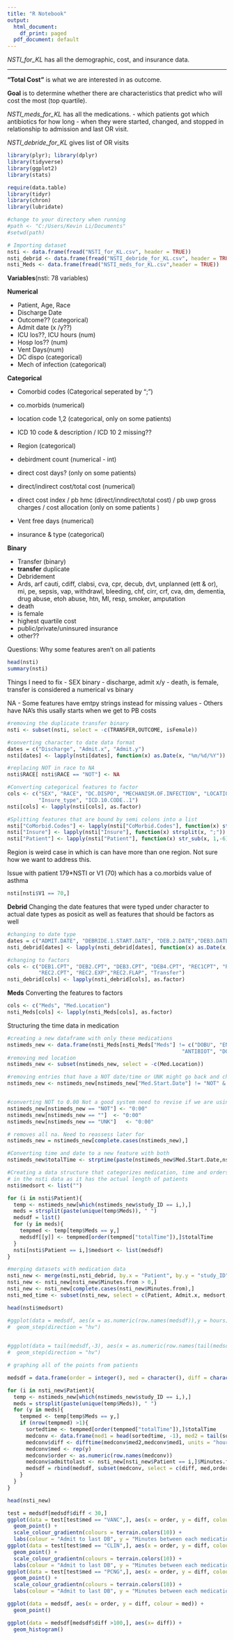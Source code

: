 ```yaml
---
title: "R Notebook"
output:
  html_document:
    df_print: paged
  pdf_document: default
---
```


*NSTI_for_KL* has all the demographic, cost, and insurance data. 

_________________________________________________________

**"Total Cost"** is what we are interested in as outcome.  

**Goal** is to determine whether there are characteristics that predict who will cost the most (top quartile). 

*NSTI_meds_for_KL* has all the medications. 
- which patients got which antibiotics for how long
- when they were started, changed, and stopped in relationship to admission and last OR visit.

*NSTI_debride_for_KL* gives list of OR visits 



```r
library(plyr); library(dplyr)
library(tidyverse)
library(ggplot2)
library(stats)

require(data.table)
library(tidyr)
library(chron)
library(lubridate)

#change to your directory when running
#path <- "C:/Users/Kevin Li/Documents"
#setwd(path)

# Importing dataset
nsti <- data.frame(fread("NSTI_for_KL.csv", header = TRUE))
nsti_debrid <- data.frame(fread("NSTI_debride_for_KL.csv", header = TRUE))
nsti_Meds <- data.frame(fread("NSTI_meds_for_KL.csv",header = TRUE))
```


**Variables**(nsti: 78 variables)

**Numerical**

- Patient, Age, Race
- Discharge Date
- Outcome?? (categorical)
- Admit date (x /y??)
- ICU los??, ICU hours (num)
- Hosp los?? (num)
- Vent Days(num) 
- DC dispo (categorical)
- Mech of infection (categorical)

**Categorical**

- Comorbid codes (Categorical seperated by ";")
- co.morbids (numerical)
- location code 1,2 (categorical, only on some patients)
- ICD 10 code & description / ICD 10 2 missing?? 
- Region (categorical)
- debirdment count (numerical - int)
- direct cost days? (only on some patients)
- direct/indirect cost/total cost (numerical)
- direct cost index / pb hmc (direct/inndirect/total cost) / pb uwp gross charges / cost allocation (only on some patients )

- Vent free days (numerical)

- insurance & type (categorical)


**Binary**

- Transfer (binary)
- **transfer** duplicate 
- Debridement
- Ards, arf cauti, cdiff, clabsi, cva, cpr, decub, dvt, unplanned (ett & or), mi, pe, sepsis, vap, withdrawl, bleeding, chf, cirr, crf, cva, dm, dementia, drug abuse, etoh abuse, htn, MI, resp, smoker, amputation
- death 
- is female
- highest quartile cost 
- public/private/uninsured insurance
- other??

Questions: Why some features aren't on all patients 


```r
head(nsti)
summary(nsti)
```

Things I need to fix 
- SEX binary 
- discharge, admit x/y 
- death, is female, transfer is considered a numerical vs binary 

NA 
- Some features have emtpy strings instead for missing values 
- Others have NA's this usally starts when we get to PB costs 

```r
#removing the duplicate transfer binary 
nsti <- subset(nsti, select = -c(TRANSFER,OUTCOME, isFemale))
```

```r
#converting character to date data format
dates = c("Discharge", "Admit.x", "Admit.y")
nsti[dates] <- lapply(nsti[dates], function(x) as.Date(x, "%m/%d/%Y"))

#replacing NOT in race to NA
nsti$RACE[ nsti$RACE == "NOT"] <- NA

#Converting categorical features to factor
cols <- c("SEX", "RACE", "DC.DISPO", "MECHANISM.OF.INFECTION", "LOCATION.CODE.1", "LOCATION.CODE.2", "ICD.10..1.DESCRIPTION", "REGION",
          "Insure_type", "ICD.10.CODE..1")
nsti[cols] <- lapply(nsti[cols], as.factor)

#Splitting features that are bound by semi colons into a list
nsti["CoMorbid.Codes"] <- lapply(nsti["CoMorbid.Codes"], function(x) strsplit(x, ";"))
nsti["Insure"] <- lapply(nsti["Insure"], function(x) strsplit(x, ";"))
nsti["Patient"] <- lapply(nsti["Patient"], function(x) str_sub(x, 1,-6))

```

Region is weird case in which is can have more than one region. Not sure how we want to address this.

Issue with patient 179*NSTI or V1 (70) which has a co.morbids value of asthma 


```r
nsti[nsti$V1 == 70,]
```

**Debrid**
Changing the date features that were typed under character to actual date types as posicit as well as features that should be factors as well 

```r
#changing to date type
dates = c("ADMIT.DATE", "DEBRIDE.1.START.DATE", "DEB.2.DATE","DEB3.DATE", "DEB4.DATE", "REC1.DATE", "REC2.DATE", "REC3.DATE", "REC4.DATE", "DC.Date")
nsti_debrid[dates] <- lapply(nsti_debrid[dates], function(x) as.Date(x, "%m/%d/%Y"))

#changing to factors 
cols <- c("DEB1.CPT", "DEB2.CPT", "DEB3.CPT", "DEB4.CPT", "REC1CPT", "REC1.TOTAL", "REC1.EXP", "REC1.FLAP",
          "REC2.CPT", "REC2.EXP","REC2.FLAP", "Transfer")
nsti_debrid[cols] <- lapply(nsti_debrid[cols], as.factor)
```

**Meds**
Converting the features to factors 

```r
cols <- c("Meds", "Med.Location")
nsti_Meds[cols] <- lapply(nsti_Meds[cols], as.factor)
```

Structuring the time data in medication
```r
#creating a new dataframe with only these medications 
nstimeds_new <- data.frame(nsti_Meds[nsti_Meds["Meds"] != c("DOBU", "ENOX", "EPINEP", "NOPRESS", "STERIOD", "VASO", "WARF", 
                                                        "ANTIBIOT", "DOP", "HEP", "IVIG", "NOREPI", "PCC", "SOFA"),])
#removing med location
nstimeds_new <- subset(nstimeds_new, select = -c(Med.Location))

#removing entries that have a NOT date/time or UNK might go back and change if there is an alternative route 
nstimeds_new <- nstimeds_new[nstimeds_new["Med.Start.Date"] != "NOT" & nstimeds_new["Med.Start.Date"] != "UNK" & nstimeds_new["Med.Start.Date"] != "",]


#converting NOT to 0.00 Not a good system need to revise if we are using med location 
nstimeds_new[nstimeds_new == "NOT"] <- "0:00"
nstimeds_new[nstimeds_new == ""]  <- "0:00"
nstimeds_new[nstimeds_new == "UNK"]   <- "0:00"

# removes all na. Need to reassess later for 
nstimeds_new = nstimeds_new[complete.cases(nstimeds_new),]
```

```r
#Converting time and date to a new feature with both 
nstimeds_new$totalTime <- strptime(paste(nstimeds_new$Med.Start.Date,nstimeds_new$Med.Start.Time, sep = " "),"%m/%d/%Y %H:%M")
```

```r
#Creating a data structure that categorizes medication, time and orders them within a list in a list 
# in the nsti data as it has the actual length of patients 
nsti$medsort <- list("")

for (i in nsti$Patient){
  temp <- nstimeds_new[which(nstimeds_new$study_ID == i,),]
  meds = strsplit(paste(unique(temp$Meds)), " ")
  medsdf = list()
  for (y in meds){
    tempmed <- temp[temp$Meds == y,]
    medsdf[[y]] <- tempmed[order(tempmed["totalTime"]),]$totalTime
  }
  nsti[nsti$Patient == i,]$medsort <- list(medsdf)
} 
```

```r
#merging datasets with medication data
nsti_new <- merge(nsti,nsti_debrid, by.x = "Patient", by.y = "study_ID")
nsti_new <- nsti_new[nsti_new$Minutes.from > 0,]
nsti_new <- nsti_new[complete.cases(nsti_new$Minutes.from),]
nsti_med_time <- subset(nsti_new, select = c(Patient, Admit.x, medsort,Minutes.from))
```

```r
head(nsti$medsort)
```



```r
#ggplot(data = medsdf, aes(x = as.numeric(row.names(medsdf)),y = hours)) + 
#  geom_step(direction = "hv")
  
```

```r
#ggplot(data = tail(medsdf,-3), aes(x = as.numeric(row.names(tail(medsdf,-3))),y = hours)) + 
#  geom_step(direction = "hv")
```


```r
# graphing all of the points from patients 

medsdf = data.frame(order = integer(), med = character(), diff = character())

for (i in nsti_new$Patient){
  temp <- nstimeds_new[which(nstimeds_new$study_ID == i,),]
  meds = strsplit(paste(unique(temp$Meds)), " ")
  for (y in meds){
    tempmed <- temp[temp$Meds == y,]
    if (nrow(tempmed) >1){
      sortedtime <- tempmed[order(tempmed["totalTime"]),]$totalTime
      medconv <- data.frame(med1 = head(sortedtime, -1), med2 = tail(sortedtime, -1))
      medconv$diff <- difftime(medconv$med2,medconv$med1, units = "hours")
      medconv$med <- rep(y)
      medconv$order <- as.numeric(row.names(medconv))
      medconv$admittolast <- nsti_new[nsti_new$Patient == i,]$Minutes.from
      medsdf = rbind(medsdf, subset(medconv, select = c(diff, med,order, admittolast)))
    }
  }
} 

```

```r
head(nsti_new)
```

```r
test = medsdf[medsdf$diff < 30,]
ggplot(data = test[test$med == "VANC",], aes(x = order, y = diff, colour = admittolast)) +
  geom_point() +
  scale_colour_gradientn(colours = terrain.colors(10)) +
  labs(colour = "Admit to last DB", y = "Minutes between each medication change (Hours)", x = "Order of medication change", title = "VANC")
ggplot(data = test[test$med == "CLIN",], aes(x = order, y = diff, colour = admittolast)) +
  geom_point() +
  scale_colour_gradientn(colours = terrain.colors(10)) +
  labs(colour = "Admit to last DB", y = "Minutes between each medication change (Hours)", x = "Order of medication change", title = "CLIN")
ggplot(data = test[test$med == "PCNG",], aes(x = order, y = diff, colour = admittolast)) +
  geom_point() +
  scale_colour_gradientn(colours = terrain.colors(10)) +
  labs(colour = "Admit to last DB", y = "Minutes between each medication change (Hours)", x = "Order of medication change", title = "PCNG")
```
```r

ggplot(data = medsdf, aes(x = order, y = diff, colour = med)) +
  geom_point()
```
```r
ggplot(data = medsdf[medsdf$diff >100,], aes(x= diff)) +
  geom_histogram()
```



